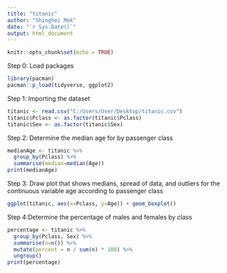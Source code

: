 ```yaml
---
title: "titanic"
author: "Shinghei Mok"
date: "`r Sys.Date()`"
output: html_document
---
```


```r
knitr::opts_chunk$set(echo = TRUE)
```

Step 0: Load packages
```r
library(pacman)
pacman::p_load(tidyverse, ggplot2)
```

Step 1: Importing the dataset
```r
titanic <- read.csv("C:/Users/User/Desktop/titanic.csv")
titanic$Pclass <- as.factor(titanic$Pclass)
titanic$Sex <- as.factor(titanic$Sex)

```

Step 2: Determine the median age for by passenger class
```r
medianAge <- titanic %>% 
  group_by(Pclass) %>%
  summarise(median=median(Age))
print(medianAge)
```

Step 3: Draw plot that shows medians, spread of data, and outliers for the continuous variable age according to passenger class
```r
ggplot(titanic, aes(x=Pclass, y=Age)) + geom_boxplot()

```

Step 4:Determine the percentage of males and females by class
```r
percentage <- titanic %>%
  group_by(Pclass, Sex) %>%
  summarise(n=n()) %>%
  mutate(percent = n / sum(n) * 100) %>%
  ungroup()
print(percentage)
```

